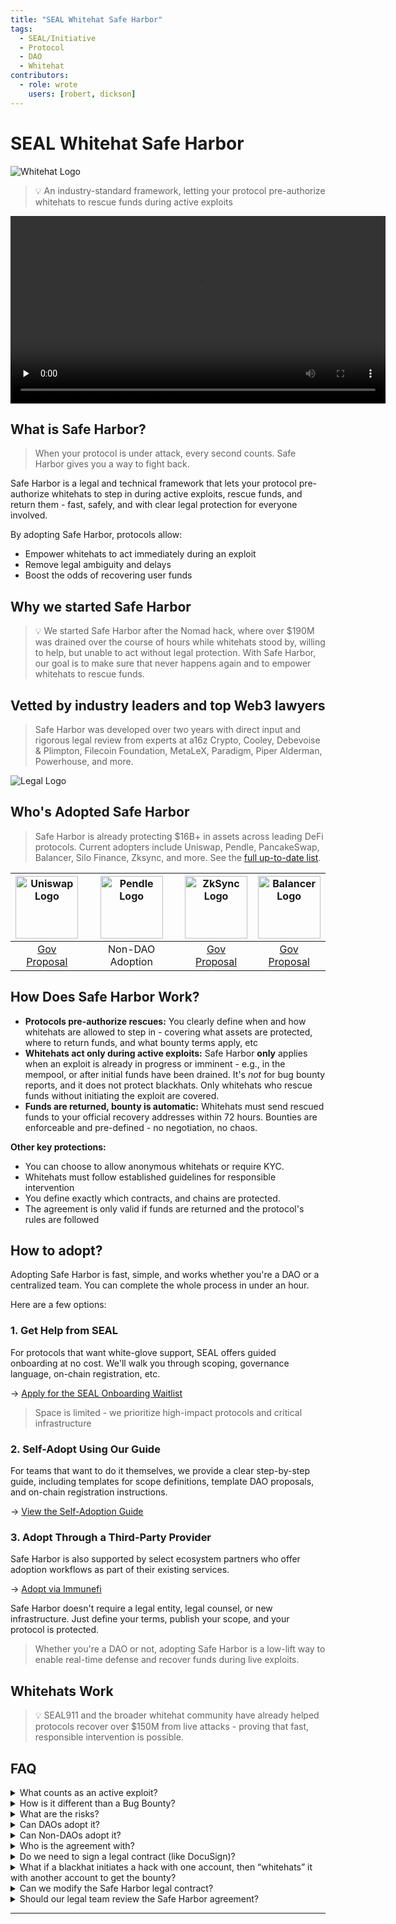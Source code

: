 ```yaml
---
title: "SEAL Whitehat Safe Harbor"
tags:
  - SEAL/Initiative
  - Protocol
  - DAO
  - Whitehat
contributors:
  - role: wrote
    users: [robert, dickson]
---
```



<TagProvider>
<TagFilter />

# SEAL Whitehat Safe Harbor

<TagList tags={frontmatter.tags} />
<AttributionList contributors={frontmatter.contributors} />

<img src="https://frameworks-static.s3.us-east-2.amazonaws.com/images/safe-harbor/whitehat-full-logo-blue.svg"
alt="Whitehat Logo" />

> 💡 An industry-standard framework, letting your protocol pre-authorize whitehats to rescue funds during active
> exploits

<div align="center">
  <video controls width="600" preload="none">
    <source src="https://frameworks-static.s3.us-east-2.amazonaws.com/images/safe-harbor/Protocol_Explainer_Video.mp4"
    type="video/mp4" />
    Your browser does not support the video tag.
  </video>
</div>

## What is Safe Harbor?

> When your protocol is under attack, every second counts. Safe Harbor gives you a way to fight back.

Safe Harbor is a legal and technical framework that lets your protocol pre-authorize whitehats to step in during active
exploits, rescue funds, and return them - fast, safely, and with clear legal protection for everyone involved.

By adopting Safe Harbor, protocols allow:

- Empower whitehats to act immediately during an exploit
- Remove legal ambiguity and delays
- Boost the odds of recovering user funds

## Why we started Safe Harbor

> 💡 We started Safe Harbor after the Nomad hack, where over $190M was drained over the course of hours while whitehats
> stood by, willing to help, but unable to act without legal protection. With Safe Harbor, our goal is to make sure that
> never happens again and to empower whitehats to rescue funds.

## Vetted by industry leaders and top Web3 lawyers

> Safe Harbor was developed over two years with direct input and rigorous legal review from experts at a16z Crypto,
> Cooley, Debevoise & Plimpton, Filecoin Foundation, MetaLeX, Paradigm, Piper Alderman, Powerhouse, and more.

<img src="https://frameworks-static.s3.us-east-2.amazonaws.com/images/safe-harbor/legal.png" alt="Legal Logo" />

## Who's Adopted Safe Harbor

> Safe Harbor is already protecting $16B+ in assets across leading DeFi protocols. Current adopters include Uniswap,
> Pendle, PancakeSwap, Balancer, Silo Finance, Zksync, and more. See the
> [full up-to-date list](https://safeharbor.securityalliance.org/).

| <img src="https://frameworks-static.s3.us-east-2.amazonaws.com/images/safe-harbor/Uniswap_logo.png" alt="Uniswap Logo" width="100" /> | <img src="https://frameworks-static.s3.us-east-2.amazonaws.com/images/safe-harbor/Pendle_logo.png" alt="Pendle Logo" width="100" /> | <img src="https://frameworks-static.s3.us-east-2.amazonaws.com/images/safe-harbor/Zksync_logo.png" alt="ZkSync Logo" width="100" /> | <img src="https://frameworks-static.s3.us-east-2.amazonaws.com/images/safe-harbor/Balancer_logo.png" alt="Balancer Logo" width="100" /> |
|:-----------------------------------:|:----------------------------------:|:----------------------------------:|:-------------------------------------:|
| [Gov Proposal](https://www.tally.xyz/gov/uniswap/proposal/79) | Non-DAO Adoption | [Gov Proposal](https://www.tally.xyz/gov/zksync/proposal/35395412545014978447594654620386134175315194219985614464693911512436668500487?govId=eip155:324:0x496869a7575A1f907D1C5B1eca28e4e9E382afAb) | [Gov Proposal](https://snapshot.box/#/s:balancer.eth/proposal/0x8c3fd2550184ec28653c46e959782f1a3127ca8aa6a5652494a9c29ad77d9b55) |

## How Does Safe Harbor Work?

- **Protocols pre-authorize rescues:** You clearly define when and how whitehats are allowed to step in - covering what
assets are protected, where to return funds, and what bounty terms apply, etc
- **Whitehats act only during active exploits:** Safe Harbor **only** applies when an exploit is already in progress or
imminent - e.g., in the mempool, or after initial funds have been drained. It's *not* for bug bounty reports, and it
does not protect blackhats. Only whitehats who rescue funds without initiating the exploit are covered.
- **Funds are returned, bounty is automatic:** Whitehats must send rescued funds to your official recovery addresses
within 72 hours. Bounties are enforceable and pre-defined - no negotiation, no chaos.

**Other key protections:**

- You can choose to allow anonymous whitehats or require KYC.
- Whitehats must follow established guidelines for responsible intervention
- You define exactly which contracts, and chains are protected.
- The agreement is only valid if funds are returned and the protocol's rules are followed

## How to adopt?

Adopting Safe Harbor is fast, simple, and works whether you're a DAO or a centralized team. You can complete the whole
process in under an hour.

Here are a few options:

### 1. Get Help from SEAL

For protocols that want white-glove support, SEAL offers guided onboarding at no cost. We'll walk you through scoping,
governance language, on-chain registration, etc.

→ [Apply for the SEAL Onboarding Waitlist](https://form.typeform.com/to/QF3YjWno)

> Space is limited - we prioritize high-impact protocols and critical infrastructure

### 2. Self-Adopt Using Our Guide

For teams that want to do it themselves, we provide a clear step-by-step guide, including templates for scope
definitions, template DAO proposals, and on-chain registration instructions.

→ [View the Self-Adoption Guide](/safe-harbor/self-adoption-guide)

### 3. Adopt Through a Third-Party Provider

Safe Harbor is also supported by select ecosystem partners who offer adoption workflows as part of their existing
services.

→ [Adopt via Immunefi](https://docs.google.com/forms/d/e/1FAIpQLSehHw_KyNfSr9YbnO1AB3OZ4cvVS2oInIxdveCPguR9GSxZFQ/viewform)

Safe Harbor doesn't require a legal entity, legal counsel, or new infrastructure. Just define your terms, publish your
scope, and your protocol is protected.

> Whether you're a DAO or not, adopting Safe Harbor is a low-lift way to enable real-time defense and recover funds
> during live exploits.

## Whitehats Work

> 💡 SEAL911 and the broader whitehat community have already helped protocols recover over $150M from live attacks -
> proving that fast, responsible intervention is possible.

## FAQ

<details>
<summary>What counts as an active exploit?</summary>

An *active exploit* is one that’s already in progress or imminent - for example, a malicious transaction sitting in the
mempool or a vulnerability that's already being exploited. Safe Harbor only applies when immediate action is required to
prevent or stop fund loss. It does **not** apply to situations where there is no imminent threat and where responsible
disclosure can prevent fund loss.

</details>

<details>
<summary>How is it different than a Bug Bounty?</summary>

Bug bounties reward whitehats for responsibly disclosing vulnerabilities *before* they’re exploited. Safe Harbor kicks
in *after* an exploit is underway - when there’s no time for disclosure, and whitehats need legal cover to intervene and
recover funds in real time.

</details>

<details>
<summary>What are the risks?</summary>

There is little to no risk. The status quo is the protocol is hacked and the hacker gets 100% of funds. But with Safe
Harbor, we unlock the upside of whitehats stepping in and rescuing funds. So the worst case scenario is the status quo,
while the best case scenario is all funds are rescued by the protocol.

Whitehats only receive protection if they follow every requirement. If no exploit happens, nothing changes. If they do
not follow Safe Harbor, they’re a blackhat

</details>

<details>
<summary>Can DAOs adopt it?</summary>

Yes. Safe Harbor was built with DAOs in mind. No legal entity is required - just a governance vote and public on-chain
registration. Many protocols who have adopted are DAOs (ex: Uniswap, Balancer, Zksync)

</details>

<details>
<summary>Can Non-DAOs adopt it?</summary>

Yes. Centralized teams and foundations can also adopt Safe Harbor by publishing their scope and adoption terms. No DAO
is required. Many protocols who have adopted are centralized teams (Pendle, Polymarket)

</details>

<details>
<summary>Who is the agreement with?</summary>

The Safe Harbor agreement is structured as a **public unilateral offer -** a legally binding offer made by your protocol
to *any whitehat* who acts under the published terms. There’s no need to know or pre-approve the individual. If a
whitehat follows your rules (e.g. intervenes during an active exploit, returns funds to the recovery address, meets any
KYC requirements), the agreement becomes binding. No signatures or formal negotiation required.

</details>

<details>
<summary>Do we need to sign a legal contract (like DocuSign)?</summary>

Nope. Safe Harbor uses on-chain registration and public adoption details - no signatures or lawyers required. If you’re
a DAO, a governance vote is enough.

</details>

<details>
<summary>What if a blackhat initiates a hack with one account, then “whitehats” it with another account to get the
bounty?</summary>

They’re not covered. Safe Harbor protections **only** apply to whitehats who are fully independent from the original
exploit. If someone initiates a hack and then tries to “rescue” the funds with another address, they’re still considered
a blackhat - **no bounty, no legal protection, and fully liable**.

To reduce this risk even further, we recommend protocols set their Safe Harbor bounty cap **at or below** their existing
bug bounty. This way, there’s no financial incentive to attempt an exploit - it's easier, safer, and more profitable to
report the bug through your standard disclosure process than to fake a whitehat rescue under legal risk.

</details>

<details>
<summary>Can we modify the Safe Harbor legal contract?</summary>

We strongly discourage protocols from modifying the legal language of the Safe Harbor agreement. The framework is
designed as a **standard** across the industry, so whitehats can understand the rules quickly and act confidently during
emergencies.

That said, the agreement is built with flexibility where it matters: you define your scope - such as which contracts are
covered, Asset Recovery Addresses, bounty terms, and KYC requirements. These parameters are designed to give you
control without breaking the shared standard that makes Safe Harbor effective.

</details>

<details>
<summary>Should our legal team review the Safe Harbor agreement?</summary>

It’s optional. The agreement has already been vetted by leading law firms (Cooley, Debevoise & Plimpton, Piper Alderman)
and adopted by top-tier protocols like Uniswap, Balancer, and Pendle.

That said, if your legal team wants to review it for extra peace of mind, they absolutely can. Just keep in mind: the
agreement is a community standard designed for consistency, so major edits aren’t recommended (and usually unnecessary).

</details>

---

</TagProvider>
<ContributeFooter />

